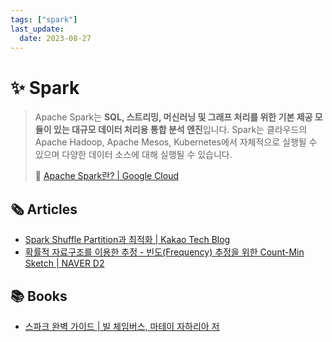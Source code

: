 ```yaml
---
tags: ["spark"]
last_update:
  date: 2023-08-27
---
```


# ✨ Spark

> Apache Spark는 **SQL, 스트리밍, 머신러닝 및 그래프 처리를 위한 기본 제공 모듈이 있는 대규모 데이터 처리용 통합 분석 엔진**입니다. Spark는 클라우드의 Apache Hadoop, Apache Mesos, Kubernetes에서 자체적으로 실행될 수 있으며 다양한 데이터 소스에 대해 실행될 수 있습니다.
>
> 🔗 [Apache Spark란? | Google Cloud](https://cloud.google.com/learn/what-is-apache-spark?hl=ko)

## 🗞️ Articles

- [Spark Shuffle Partition과 최적화 | Kakao Tech Blog](https://tech.kakao.com/2021/10/08/spark-shuffle-partition/)
- [확률적 자료구조를 이용한 추정 - 빈도(Frequency) 추정을 위한 Count-Min Sketch | NAVER D2](https://d2.naver.com/helloworld/711301)

## 📚 Books

- [스파크 완벽 가이드 | 빌 체임버스, 마테이 자하리아 저](https://product.kyobobook.co.kr/detail/S000001810100)
